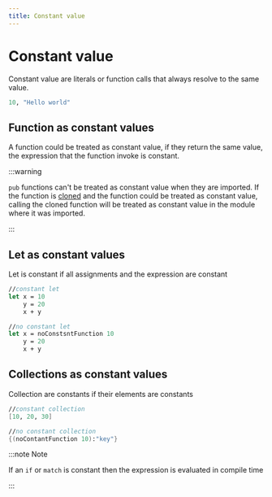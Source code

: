 ```yaml
---
title: Constant value
---
```


# Constant value

Constant value are literals or function calls that always resolve to the same value.

```haskell
10, "Hello world"
```

## Function as constant values

A function could be treated as constant value, if they return the same value, the expression that the function invoke is constant. 

:::warning

`pub` functions can't be treated as constant value when they are imported. If the function is [cloned](0005-modules.mdx#cloning-functions-from-different-modules) and the function could be treated as constant value, calling the cloned function will be treated as constant value in the module where it was imported. 

:::

## Let as constant values

Let is constant if all assignments and the expression are constant

```fsharp
//constant let
let x = 10
    y = 20
    x + y
```

```fsharp
//no constant let
let x = noConstsntFunction 10
    y = 20
    x + y
```

## Collections as constant values

Collection are constants if their elements are constants

```fsharp
//constant collection
[10, 20, 30]

//no constant collection
{(noContantFunction 10):"key"}
```

:::note Note

If an `if` or `match` is constant then the expression is evaluated in compile time

:::
